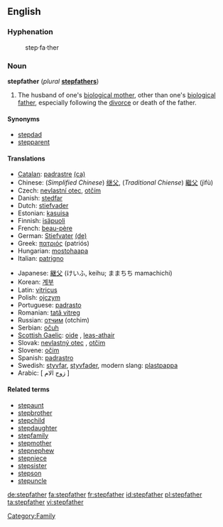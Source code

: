==English==

===Hyphenation===
:step·fa·ther

===Noun===
'''stepfather''' (''plural'' '''[[stepfathers]]''')

# The husband of one's [[biological mother]], other than one's [[biological father]], especially following the [[divorce]] or death of the father.

====Synonyms====
*[[stepdad]]
*[[stepparent]]

====Translations====
{{top}}
*[[Catalan]]: [[padrastre]] {{m}} [[:ca:padrastre|(ca)]]
*Chinese: (''Simplified Chinese'') [[继父]], (''Traditional Chiense'') [[繼父]] (jìfù)
*Czech: [[nevlastní otec]], [[otčím]] {{m}}
*Danish: [[stedfar]] {{c}}
*Dutch: [[stiefvader]] {{m}}
*Estonian: [[kasuisa]]
*Finnish: [[isäpuoli]]
*French: [[beau-père]] {{m}}
*German: [[Stiefvater]] {{m}} [[:de:Stiefvater|(de)]]
*Greek: [[πατριός]] (patriós) {{m}}
*Hungarian: [[mostohaapa]]
*Italian: [[patrigno]] {{m}}
{{mid}}
*Japanese: [[継父]] (けいふ, keihu; ままちち mamachichi)
*Korean: [[계부]]
*Latin: [[vitricus]] {{m}}
*Polish: [[ojczym]] {{m}}
*Portuguese: [[padrasto]] {{m}}
*Romanian: [[tată vitreg]] {{m}}
*Russian: [[отчим]] (otchim)
*Serbian: [[očuh]] {{m}}
*[[Scottish Gaelic]]: [[oide]] {{m}}, [[leas-athair]] {{m}}
*Slovak: [[nevlastný otec]] {{m}}, [[otčim]] {{m}}
*Slovene: [[očim]] {{m}}
*Spanish: [[padrastro]] {{m}}
*Swedish: [[styvfar]], [[styvfader]], modern slang: [[plastpappa]]
*Arabic: [ زوج الام ]
{{bottom}}

====Related terms====
*[[stepaunt]]
*[[stepbrother]]
*[[stepchild]]
*[[stepdaughter]]
*[[stepfamily]]
*[[stepmother]]
*[[stepnephew]]
*[[stepniece]]
*[[stepsister]]
*[[stepson]]
*[[stepuncle]]

[[Category:Family]]

[[de:stepfather]]
[[fa:stepfather]]
[[fr:stepfather]]
[[id:stepfather]]
[[pl:stepfather]]
[[ta:stepfather]]
[[vi:stepfather]]